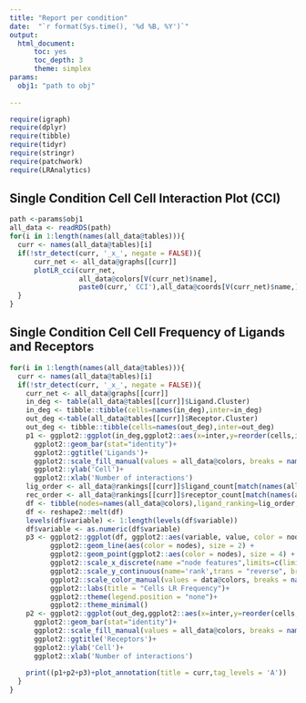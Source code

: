 ```yaml
---
title: "Report per condition"
date:  "`r format(Sys.time(), '%d %B, %Y')`"
output:
  html_document:
      toc: yes
      toc_depth: 3
      theme: simplex
params:
  obj1: "path to obj"
    
---
```


```r
require(igraph)
require(dplyr)
require(tibble)
require(tidyr)
require(stringr)
require(patchwork)
require(LRAnalytics)
```

## Single Condition Cell Cell Interaction Plot (CCI)

```r
path <-params$obj1
all_data <- readRDS(path)
for(i in 1:length(names(all_data@tables))){
  curr <- names(all_data@tables)[i]
  if(!str_detect(curr, '_x_', negate = FALSE)){
      curr_net <- all_data@graphs[[curr]]
      plotLR_cci(curr_net,
                 all_data@colors[V(curr_net)$name],
                 paste0(curr,' CCI'),all_data@coords[V(curr_net)$name,],leg=TRUE,low=0,high=0)
  }
}
```

## Single Condition Cell Cell Frequency of Ligands and Receptors

```r

for(i in 1:length(names(all_data@tables))){
  curr <- names(all_data@tables)[i]
  if(!str_detect(curr, '_x_', negate = FALSE)){
    curr_net <- all_data@graphs[[curr]]
    in_deg <- table(all_data@tables[[curr]]$Ligand.Cluster)
    in_deg <- tibble::tibble(cells=names(in_deg),inter=in_deg)
    out_deg <-table(all_data@tables[[curr]]$Receptor.Cluster)
    out_deg <- tibble::tibble(cells=names(out_deg),inter=out_deg)
    p1 <- ggplot2::ggplot(in_deg,ggplot2::aes(x=inter,y=reorder(cells,inter),fill=cells))+
      ggplot2::geom_bar(stat="identity")+
      ggplot2::ggtitle('Ligands')+
      ggplot2::scale_fill_manual(values = all_data@colors, breaks = names(all_data@coords))+
      ggplot2::ylab('Cell')+
      ggplot2::xlab('Number of interactions')
    lig_order <- all_data@rankings[[curr]]$ligand_count[match(names(all_data@colors),in_deg$cells)]
    rec_order <- all_data@rankings[[curr]]$receptor_count[match(names(all_data@colors),out_deg$cells)]
    df <- tibble(nodes=names(all_data@colors),ligand_ranking=lig_order,receptor_ranking=rec_order)
    df <- reshape2::melt(df)
    levels(df$variable) <- 1:length(levels(df$variable))
    df$variable <- as.numeric(df$variable)
    p3 <- ggplot2::ggplot(df, ggplot2::aes(variable, value, color = nodes)) +
          ggplot2::geom_line(aes(color = nodes), size = 2) +
          ggplot2::geom_point(ggplot2::aes(color = nodes), size = 4) +
          ggplot2::scale_x_discrete(name ="node features",limits=c(limits=c('ligand_frequency','receptor_frequency')))+
          ggplot2::scale_y_continuous(name='rank',trans = "reverse", breaks = unique(df$value))+
          ggplot2::scale_color_manual(values = data@colors, breaks = names(data@coords))+
          ggplot2::labs(title = "Cells LR Frequency")+ 
          ggplot2::theme(legend.position = "none")+
          ggplot2::theme_minimal()
    p2 <- ggplot2::ggplot(out_deg,ggplot2::aes(x=inter,y=reorder(cells,inter),fill=cells))+
      ggplot2::geom_bar(stat="identity")+
      ggplot2::scale_fill_manual(values = all_data@colors, breaks = names(all_data@coords))+
      ggplot2::ggtitle('Receptors')+
      ggplot2::ylab('Cell')+
      ggplot2::xlab('Number of interactions')
    
    print((p1+p2+p3)+plot_annotation(title = curr,tag_levels = 'A'))
  }
}
```
